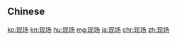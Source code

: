 {{also|現場}}
==Chinese==
{{zh-see|現場}}

[[ko:现场]]
[[kn:现场]]
[[hu:现场]]
[[mg:现场]]
[[ja:现场]]
[[chr:现场]]
[[zh:现场]]